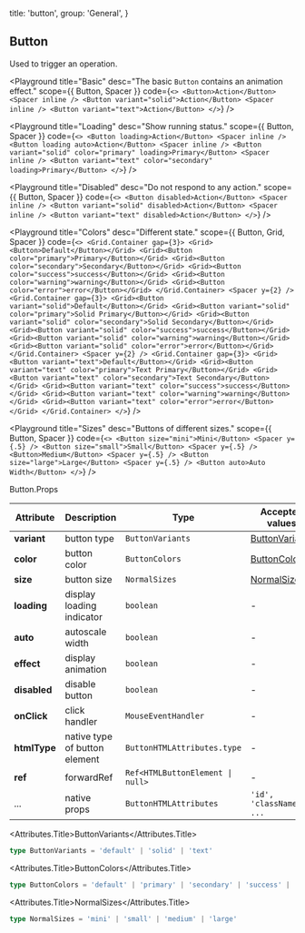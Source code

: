 
  title: 'button',
  group: 'General',
}

## Button

Used to trigger an operation.

<Playground
  title="Basic"
  desc="The basic `Button` contains an animation effect."
  scope={{ Button, Spacer }}
  code={`
  <>
    <Button>Action</Button>
    <Spacer inline />
    <Button variant="solid">Action</Button>
    <Spacer inline />
    <Button variant="text">Action</Button>
  </>
`}
/>

<Playground
  title="Loading"
  desc="Show running status."
  scope={{ Button, Spacer }}
  code={`
<>
  <Button loading>Action</Button>
  <Spacer inline />
  <Button loading auto>Action</Button>
  <Spacer inline />
  <Button variant="solid" color="primary" loading>Primary</Button>
  <Spacer inline />
  <Button variant="text" color="secondary" loading>Primary</Button>
</>
`}
/>

<Playground
  title="Disabled"
  desc="Do not respond to any action."
  scope={{ Button, Spacer }}
  code={`
    <>
      <Button disabled>Action</Button>
      <Spacer inline />
      <Button variant="solid" disabled>Action</Button>
      <Spacer inline />
      <Button variant="text" disabled>Action</Button>
    </>
  `}
/>

<Playground
  title="Colors"
  desc="Different state."
  scope={{ Button, Grid, Spacer }}
  code={`
  <>
    <Grid.Container gap={3}>
      <Grid><Button>Default</Button></Grid>
      <Grid><Button color="primary">Primary</Button></Grid>
      <Grid><Button color="secondary">Secondary</Button></Grid>
      <Grid><Button color="success">success</Button></Grid>
      <Grid><Button color="warning">warning</Button></Grid>
      <Grid><Button color="error">error</Button></Grid>
    </Grid.Container>
    <Spacer y={2} />
    <Grid.Container gap={3}>
      <Grid><Button variant="solid">Default</Button></Grid>
      <Grid><Button variant="solid" color="primary">Solid Primary</Button></Grid>
      <Grid><Button variant="solid" color="secondary">Solid Secondary</Button></Grid>
      <Grid><Button variant="solid" color="success">success</Button></Grid>
      <Grid><Button variant="solid" color="warning">warning</Button></Grid>
      <Grid><Button variant="solid" color="error">error</Button></Grid>
    </Grid.Container>
    <Spacer y={2} />
    <Grid.Container gap={3}>
      <Grid><Button variant="text">Default</Button></Grid>
      <Grid><Button variant="text" color="primary">Text Primary</Button></Grid>
      <Grid><Button variant="text" color="secondary">Text Secondary</Button></Grid>
      <Grid><Button variant="text" color="success">success</Button></Grid>
      <Grid><Button variant="text" color="warning">warning</Button></Grid>
      <Grid><Button variant="text" color="error">error</Button></Grid>
    </Grid.Container>
  </>
`}
/>

<Playground
  title="Sizes"
  desc="Buttons of different sizes."
  scope={{ Button, Spacer }}
  code={`
<>
  <Button size="mini">Mini</Button> <Spacer y={.5} />
  <Button size="small">Small</Button> <Spacer y={.5} />
  <Button>Medium</Button> <Spacer y={.5} />
  <Button size="large">Large</Button> <Spacer y={.5} />
  <Button auto>Auto Width</Button>
</>
`}
/>

<Attributes edit="/pages/zh-cn/components/button.mdx">
<Attributes.Title>Button.Props</Attributes.Title>

| Attribute    | Description                   | Type                                            | Accepted values                   | Default   |
| ------------ | ----------------------------- | ----------------------------------------------- | --------------------------------- | --------- |
| **variant**  | button type                   | `ButtonVariants`                                | [ButtonVariants](#buttonVariants) | `default` |
| **color**    | button color                  | `ButtonColors`                                  | [ButtonColors](#buttontypes)      | `default` |
| **size**     | button size                   | `NormalSizes`                                   | [NormalSizes](#normalsizes)       | `medium`  |
| **loading**  | display loading indicator     | `boolean`                                       | -                                 | `false`   |
| **auto**     | autoscale width               | `boolean`                                       | -                                 | `false`   |
| **effect**   | display animation             | `boolean`                                       | -                                 | `false`   |
| **disabled** | disable button                | `boolean`                                       | -                                 | `false`   |
| **onClick**  | click handler                 | `MouseEventHandler`                             | -                                 | -         |
| **htmlType** | native type of button element | `ButtonHTMLAttributes.type`                     | -                                 | `button`  |
| **ref**      | forwardRef                    | <Code>Ref<HTMLButtonElement &#124; null></Code> | -                                 | -         |
| ...          | native props                  | `ButtonHTMLAttributes`                          | `'id', 'className', ...`          | -         |

<Attributes.Title>ButtonVariants</Attributes.Title>

```ts
type ButtonVariants = 'default' | 'solid' | 'text'
```

<Attributes.Title>ButtonColors</Attributes.Title>

```ts
type ButtonColors = 'default' | 'primary' | 'secondary' | 'success' | 'warning' | 'error'
```

<Attributes.Title>NormalSizes</Attributes.Title>

```ts
type NormalSizes = 'mini' | 'small' | 'medium' | 'large'
```

</Attributes>

